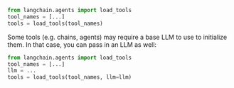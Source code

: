 ```python
from langchain.agents import load_tools
tool_names = [...]
tools = load_tools(tool_names)
```

Some tools (e.g. chains, agents) may require a base LLM to use to initialize them.
In that case, you can pass in an LLM as well:

```python
from langchain.agents import load_tools
tool_names = [...]
llm = ...
tools = load_tools(tool_names, llm=llm)
```
